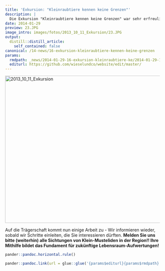 ```yaml
---
title: 'Exkursion: "Kleinraubtiere kennen keine Grenzen"'
description: |
  Die Exkursion "Kleinraubtiere kennen keine Grenzen" war sehr erfreulich! Nicht, dass wir Wiesel oder Iltis sichten konnten - Doch der Blick in die Hirzellandschaft am Zimmerberg lässt ihre Existenz erahnen! Die aktiven Teilnehmer und der sympathische Austausch mit zwei weiteren Interessengruppen rund um die kleinen Raubtiere machen Mut für die künftige Zusammenarbeit! Man kann sagen - das Projekt ist lanciert! Überzeugen Sie sich selbst anhand einiger Bilder. 
date: 2014-01-29
preview: 23.JPG
image_intro: images/fotos/2013_10_11_Exkursion/23.JPG
output:
  distill::distill_article:
    self_contained: false
canonical: /14-news/16-exkursion-kleinraubtiere-kennen-keine-grenzen
params:
  rmdpath: _news/2014-01-29-16-exkursion-kleinraubtiere-ke/2014-01-29-16-exkursion-kleinraubtiere-ke.Rmd
  editurl: https://github.com/wieselundco/website/edit/master/
---
```


<!-- {gallery}fotos/2013\_10\_11\_Exkursion{/gallery} -->

<a data-flickr-embed="true" href="https://www.flickr.com/photos/193617721@N08/albums/72157719648892350" title="2013_10_11_Exkursion"><img src="https://live.staticflickr.com/65535/51339008455_bab0223491.jpg" width="640" height="480" alt="2013_10_11_Exkursion"></a><script async src="//embedr.flickr.com/assets/client-code.js" charset="utf-8"></script>

Auf die Trägerschaft kommt nun einige Arbeit zu - Wir informieren
wieder, sobald wir Schritte einleiten, die Sie interessieren dürften.
**Melden Sie uns bitte (weiterhin) alle Sichtungen von Klein-Musteliden
in der Region!! Ihre Mithilfe bildet das Fundament für zukünftige
Lebensraum-Aufwertungen!**

```r
pander::pandoc.horizontal.rule()

pander::pandoc.link(url = glue::glue('{params$editurl}{params$rmdpath}'),text = 'Artikel bearbeiten')
```

<!--http://wieselundco.ch/14-news/16-exkursion-kleinraubtiere-kennen-keine-grenzen-->
